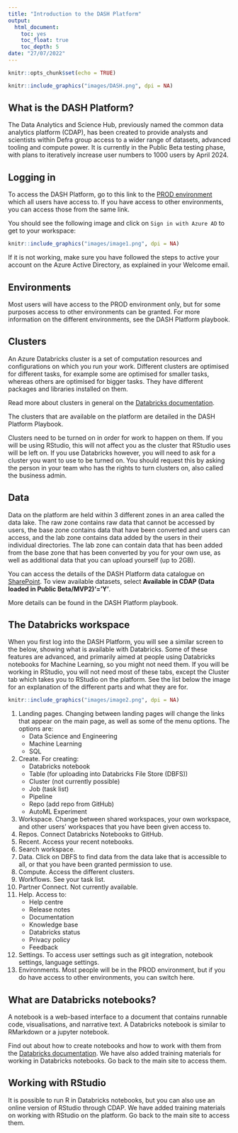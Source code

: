 ```yaml
---
title: "Introduction to the DASH Platform"
output:
  html_document:
    toc: yes
    toc_float: true
    toc_depth: 5
date: "27/07/2022"
---
```


```r
knitr::opts_chunk$set(echo = TRUE)
```

```r
knitr::include_graphics("images/DASH.png", dpi = NA)
```

## What is the DASH Platform?

The Data Analytics and Science Hub, previously named the common data analytics platform (CDAP), has been created to provide analysts and scientists within Defra group access to a wider range of datasets, advanced tooling and compute power. It is currently in the Public Beta testing phase, with plans to iteratively increase user numbers to 1000 users by April 2024. 

## Logging in  

To access the DASH Platform, go to this link to the [PROD environment](https://adb-7393756451346106.6.azuredatabricks.net/) which all users have access to. If you have access to other environments, you can access those from the same link. 

You should see the following image and click on `Sign in with Azure AD` to get to your workspace:


```r
knitr::include_graphics("images/image1.png", dpi = NA)
```


If it is not working, make sure you have followed the steps to active your account on the Azure Active Directory, as explained in your Welcome email.  


## Environments  

Most users will have access to the PROD environment only, but for some purposes access to other environments can be granted. For more information on the different environments, see the DASH Platform playbook.


## Clusters 

An Azure Databricks cluster is a set of computation resources and configurations on which you run your work. Different clusters are optimised for different tasks, for example some are optimised for smaller tasks, whereas others are optimised for bigger tasks. They have different packages and libraries installed on them.  

Read more about clusters in general on the [Databricks documentation](https://docs.microsoft.com/en-gb/azure/databricks/).  

The clusters that are available on the platform are detailed in the DASH Platform Playbook.  

Clusters need to be turned on in order for work to happen on them. If you will be using RStudio, this will not affect you as the cluster that RStudio uses will be left on. If you use Databricks however, you will need to ask for a cluster you want to use to be turned on. You should request this by asking the person in your team who has the rights to turn clusters on, also called the business admin.   

## Data

Data on the platform are held within 3 different zones in an area called the data lake. The raw zone contains raw data that cannot be accessed by users, the base zone contains data that have been converted and users can access, and the lab zone contains data added by the users in their individual directories. The lab zone can contain data that has been added from the base zone that has been converted by you for your own use, as well as additional data that you can upload yourself (up to 2GB). 

You can access the details of the DASH Platform data catalogue on [SharePoint](https://defra.sharepoint.com/:x:/r/teams/Team552/Data%20Information/Data%20Strategy%20and%20Engagement/Current%20Projects/CDAP%20-%20(Original%20Environmental%20Analytics%20and%20Reporting)/CDAP%20Data%20Catalogue/CDAP%20Data%20Catalogue.xlsx?d=w7c345456e15c4f47b474985d0aae7f14&csf=1&web=1). To view available datasets, select **Available in CDAP (Data loaded in Public Beta/MVP2)'='Y'**.

More details can be found in the DASH Platform playbook.  


## The Databricks workspace  

When you first log into the DASH Platform, you will see a similar screen to the below, showing what is available with Databricks. Some of these features are advanced, and primarily aimed at people using Databricks notebooks for Machine Learning, so you might not need them. If you will be working in RStudio, you will not need most of these tabs, except the Cluster tab which takes you to RStudio on the platform. See the list below the image for an explanation of the different parts and what they are for.  
  

```r
knitr::include_graphics("images/image2.png", dpi = NA)
```

  
  
1. Landing pages. Changing between landing pages will change the links that appear on the main page, as well as some of the menu options. The options are:  
    - Data Science and Engineering  
    - Machine Learning  
    - SQL  
2. Create. For creating:  
    - Databricks notebook  
    - Table (for uploading into Databricks File Store (DBFS))  
    - Cluster (not currently possible)  
    - Job (task list)  
    - Pipeline  
    - Repo (add repo from GitHub)  
    - AutoML Experiment  
3. Workspace. Change between shared workspaces, your own workspace, and other users' workspaces that you have been given access to.  
4. Repos. Connect Databricks Notebooks to GitHub.    
5. Recent. Access your recent notebooks.  
6. Search workspace.  
7. Data. Click on DBFS to find data from the data lake that is accessible to all, or that you have been granted permission to use.  
8. Compute. Access the different clusters.  
9. Workflows. See your task list.  
10. Partner Connect. Not currently available.  
11. Help. Access to:  
    - Help centre  
    - Release notes  
    - Documentation  
    - Knowledge base  
    - Databricks status  
    - Privacy policy  
    - Feedback  
12. Settings. To access user settings such as git integration, notebook settings, language settings.  
13. Environments. Most people will be in the PROD environment, but if you do have access to other environments, you can switch here.  

## What are Databricks notebooks?  

A notebook is a web-based interface to a document that contains runnable code, visualisations, and narrative text. A Databricks notebook is similar to RMarkdown or a jupyter notebook.  

Find out about how to create notebooks and how to work with them from the [Databricks documentation](https://docs.microsoft.com/en-gb/azure/databricks/notebooks/). We have also added training materials for working in Databricks notebooks. Go back to the main site to access them.

## Working with RStudio 

It is possible to run R in Databricks notebooks, but you can also use an online version of RStudio through CDAP. We have added training materials on working with RStudio on the platform. Go back to the main site to access them.